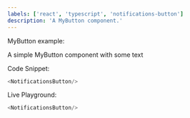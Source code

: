 ```yaml
---
labels: ['react', 'typescript', 'notifications-button']
description: 'A MyButton component.'
---
```



MyButton example:

A simple MyButton component with some text

Code Snippet:
```js
<NotificationsButton/>
```


Live Playground:
```js live
<NotificationsButton/>
```
